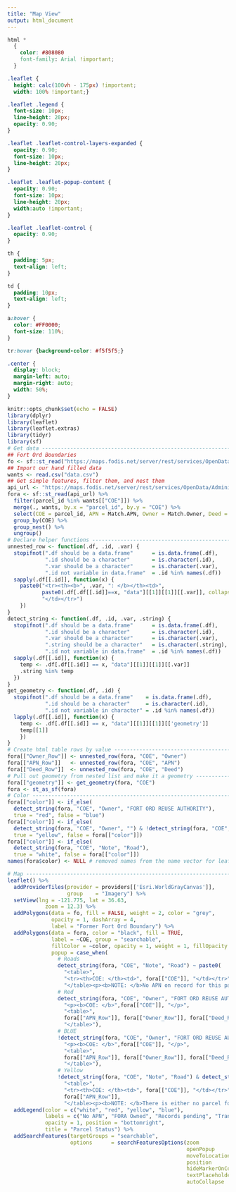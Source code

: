 ```yaml
---
title: "Map View"
output: html_document
---
```


```css
html *
  {
    color: #808080
    font-family: Arial !important;
  }

.leaflet {
  height: calc(100vh - 175px) !important;
  width: 100% !important;}

.leaflet .legend {
  font-size: 10px;
  line-height: 20px;
  opacity: 0.90;
}

.leaflet .leaflet-control-layers-expanded {
  opacity: 0.90;
  font-size: 10px;
  line-height: 20px;
}

.leaflet .leaflet-popup-content {
  opacity: 0.90;
  font-size: 10px;
  line-height: 20px;
  width:auto !important;
}

.leaflet .leaflet-control {
  opacity: 0.90;
}

th {
  padding: 5px;
  text-align: left;
}

td {
  padding: 10px;
  text-align: left;
}

a:hover {
  color: #FF0000;
  font-size: 110%;
}

tr:hover {background-color: #f5f5f5;}

.center {
  display: block;
  margin-left: auto;
  margin-right: auto;
  width: 50%;
}
```

```r
knitr::opts_chunk$set(echo = FALSE)
library(dplyr)
library(leaflet)
library(leaflet.extras)
library(tidyr)
library(sf)
# Get data ---------------------------------------------------------------------
## Fort Ord Boundaries
fo <- sf::st_read("https://maps.fodis.net/server/rest/services/OpenData/AdministrativeBoundaries/FeatureServer/4/query?where=1%3D1&outFields=*&outSR=4326&f=json")
## Import our hand filled data
wants <- read.csv("data.csv")
## Get simple features, filter them, and nest them
api_url <- "https://maps.fodis.net/server/rest/services/OpenData/AdministrativeBoundaries/FeatureServer/1/query?where=1%3D1&outFields=*&outSR=4326&f=json"
fora <- sf::st_read(api_url) %>% 
  filter(parcel_id %in% wants[["COE"]]) %>%
  merge(., wants, by.x = "parcel_id", by.y = "COE") %>%
  select(COE = parcel_id, APN = Match.APN, Owner = Match.Owner, Deed = Match.Deed, Note) %>%
  group_by(COE) %>%
  group_nest() %>%
  ungroup()
# Declare helper functions -----------------------------------------------------
unnested_row <- function(.df, .id, .var) {
  stopifnot(".df should be a data.frame"      = is.data.frame(.df),
            ".id should be a character"       = is.character(.id),
            ".var should be a character"      = is.character(.var),
            ".id not variable in data.frame"  = .id %in% names(.df))
  sapply(.df[[.id]], function(x) {
    paste0("<tr><th><b>", .var, ": </b></th><td>",
           paste0(.df[.df[[.id]]==x, "data"][[1]][[1]][[.var]], collapse = "</td><td>"),
           "</td></tr>")
    })
}
detect_string <- function(.df, .id, .var, .string) {
  stopifnot(".df should be a data.frame"      = is.data.frame(.df),
            ".id should be a character"       = is.character(.id),
            ".var should be a character"      = is.character(.var),
            ".string should be a character"   = is.character(.string),
            ".id not variable in data.frame"  = .id %in% names(.df))
  sapply(.df[[.id]], function(x) {
    temp <- .df[.df[[.id]] == x, "data"][[1]][[1]][[.var]]
    .string %in% temp
  })
}
get_geometry <- function(.df, .id) {
  stopifnot(".df should be a data.frame"    = is.data.frame(.df),
            ".id should be a character"     = is.character(.id),
            ".id not variable in character" = .id %in% names(.df))
  lapply(.df[[.id]], function(x) {
    temp <- .df[.df[[.id]] == x, "data"][[1]][[1]][['geometry']]
    temp[[1]]
    })
}
# Create html table rows by value ----------------------------------------------
fora[["Owner_Row"]] <- unnested_row(fora, "COE", "Owner")
fora[["APN_Row"]]   <- unnested_row(fora, "COE", "APN")
fora[["Deed_Row"]]  <- unnested_row(fora, "COE", "Deed")
# Pull out geometry from nested list and make it a geometry --------------------
fora[["geometry"]] <- get_geometry(fora, "COE")
fora <- st_as_sf(fora)
# Color ------------------------------------------------------------------------
fora[["color"]] <- if_else(
  detect_string(fora, "COE", "Owner", "FORT ORD REUSE AUTHORITY"),
  true = "red", false = "blue")
fora[["color"]] <- if_else(
  detect_string(fora, "COE", "Owner", "") & !detect_string(fora, "COE", "Owner", "FORT ORD REUSE AUTHORITY"),
  true = "yellow", false = fora[["color"]])
fora[["color"]] <- if_else(
  detect_string(fora, "COE", "Note", "Road"),
  true = "white", false = fora[["color"]])
names(fora$color) <- NULL # removed names from the name vector for leaflet
```

```r
# Map --------------------------------------------------------------------------
leaflet() %>%
  addProviderTiles(provider = providers[['Esri.WorldGrayCanvas']],
                   group    = "Imagery") %>%
  setView(lng = -121.775, lat = 36.63,
            zoom = 12.3) %>%
  addPolygons(data = fo, fill = FALSE, weight = 2, color = "grey",
              opacity = 1, dashArray = 4, 
              label = "Former Fort Ord Boundary") %>%
  addPolygons(data = fora, color = "black", fill = TRUE,
              label = ~COE, group = "searchable",
              fillColor = ~color, opacity = 1, weight = 1, fillOpacity = 0.5,
              popup = case_when(
                # Roads
                detect_string(fora, "COE", "Note", "Road") ~ paste0(
                  "<table>",
                  "<tr><th>COE: </th><td>", fora[["COE"]], "</td></tr>",
                  "</table><p><b>NOTE: </b>No APN on record for this parcel.</p>"),
                # Red
                detect_string(fora, "COE", "Owner", "FORT ORD REUSE AUTHORITY") ~ paste0(
                  "<p><b>COE: </b>",fora[["COE"]], "</p>",
                  "<table>",
                  fora[["APN_Row"]], fora[["Owner_Row"]], fora[["Deed_Row"]],
                  "</table>"),
                # BLUE
                !detect_string(fora, "COE", "Owner", "FORT ORD REUSE AUTHORITY") & !detect_string(fora, "COE", "Note", "Road") & !detect_string(fora, "COE", "Owner", "")   ~ paste0(
                  "<p><b>COE: </b>",fora[["COE"]], "</p>",
                  "<table>",
                  fora[["APN_Row"]], fora[["Owner_Row"]], fora[["Deed_Row"]],
                  "</table>"),
                # Yellow
                !detect_string(fora, "COE", "Note", "Road") & detect_string(fora, "COE", "Owner", "") ~paste0(
                  "<table>",
                  "<tr><th>COE: </th><td>", fora[["COE"]], "</td></tr>",
                  fora[["APN_Row"]],
                  "</table><p><b>NOTE: </b>There is either no parcel found at this location, or the parcel polygon at this location is temporarily suspended pending modifications in progress by the County Assessor and Parcelquest staff. </p>"))) %>%
  addLegend(color = c("white", "red", "yellow", "blue"),
            labels = c("No APN", "FORA Owned", "Records pending", "Transfer complete"),
            opacity = 1, position = "bottomright",
            title = "Parcel Status") %>%
  addSearchFeatures(targetGroups = "searchable", 
                    options      = searchFeaturesOptions(zoom                 = 15,
                                                         openPopup            = TRUE,
                                                         moveToLocation       = TRUE,
                                                         position             = "topright",
                                                         hideMarkerOnCollapse = TRUE,
                                                         textPlaceholder      = "Search COE...",
                                                         autoCollapse         = TRUE))
```

